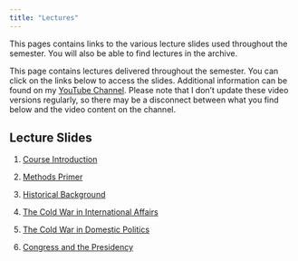 ```yaml
---
title: "Lectures"
---
```


This pages contains links to the various lecture slides used throughout the semester. You will also be able to find lectures in the archive.

This page contains lectures delivered throughout the semester. You can click on the links below to access the slides. Additional information can be found on my [YouTube Channel](https://www.youtube.com/channel/UC7AzCLAufJAMCKkDL77clzw). Please note that I don't update these video versions regularly, so there may be a disconnect between what you find below and the video content on the channel.

## Lecture Slides

1. [Course Introduction](lectures/introduction.html)

2. [Methods Primer](lectures/methods-primer.html)

3. [Historical Background](lectures/historical-background.html)

4. [The Cold War in International Affairs](lectures/cold-war-international.html)

5. [The Cold War in Domestic Politics](lectures/cold-war-domestic.html)

6. [Congress and the Presidency](lectures/congress-and-presidency.html)

<!--
7. [The Policymaking Process](lectures/policymaking.html)

8. [Bureaucracy and the State Department](lectures/bureaucracy.html)

9. [The Defense Department and the Military](lectures/defense-military.html)

10. [The Use of Military Force](lectures/military-force.html)

11. [Security Cooperation](lectures/security-cooperation.html)

12. [Trade and Investment](lectures/trade-investment.html)

13. [Foreign Aid](lectures/foreign-aid.html)

14. [Human Rights](lectures/human-rights.html)

15. [Multilateralism](lectures/multilateralism.html)

16. [Environmental Policy](lectures/environmental-policy.html)

-->
